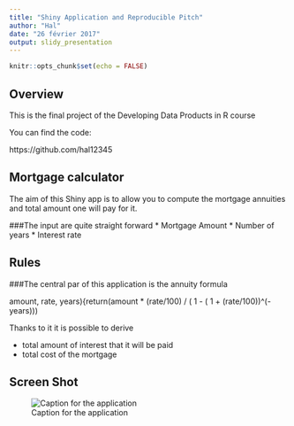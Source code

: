 ```yaml
---
title: "Shiny Application and Reproducible Pitch"
author: "Hal"
date: "26 février 2017"
output: slidy_presentation
---
```


```r
knitr::opts_chunk$set(echo = FALSE)
```

## Overview

This is the final project of the Developing Data Products in R course

You can find the code:

https://github.com/hal12345

## Mortgage calculator

The aim of this Shiny app is to allow you to compute the mortgage annuities and total amount one will pay for it.

###The input are quite straight forward
* Mortgage Amount
* Number of years
* Interest rate

## Rules

###The central par of this application is the annuity formula

 amount, rate, years){return(amount * (rate/100) / ( 1 - ( 1 + (rate/100))^(-years)))

Thanks to it it is possible to derive

* total amount of interest that it will be paid
* total cost of the mortgage


## Screen Shot

![Caption for the application](sample.png)




